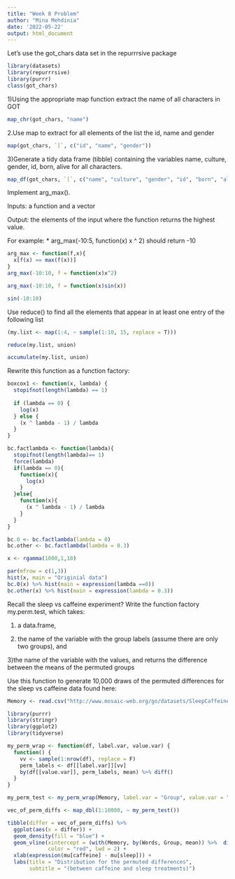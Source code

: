 ```yaml
---
title: "Week 8 Problem"
author: "Mina Mehdinia"
date: '2022-05-22'
output: html_document
---
```

Let’s use the got_chars data set in the repurrrsive package


```r
library(datasets)
library(repurrrsive)
library(purrr)
class(got_chars)

```
1)Using the appropriate map function extract the name of all characters in GOT
```r
map_chr(got_chars, "name") 
```
2.Use map to extract for all elements of the list the id, name and gender
```r
map(got_chars, `[`, c("id", "name", "gender")) 

```
3)Generate a tidy data frame (tibble) containing the variables name, culture, gender, id, born, alive for all characters.
```r
map_df(got_chars, `[`, c("name", "culture", "gender", "id", "born", "alive"))
```
Implement arg_max().

Inputs: a function and a vector

Output: the elements of the input where the function returns the highest value.

For example: * arg_max(-10:5, function(x) x ^ 2) should return -10
```r
arg_max <- function(f,x){
  x[f(x) == max(f(x))]
}
arg_max(-10:10, f = function(x)x^2)

arg_max(-10:10, f = function(x)sin(x))

sin(-10:10)

```
Use reduce() to find all the elements that appear in at least one entry of the following list
```r
(my.list <- map(1:4, ~ sample(1:10, 15, replace = T)))
```
```r
reduce(my.list, union)
```
```r
accumulate(my.list, union)
```

Rewrite this function as a function factory:
```r
boxcox1 <- function(x, lambda) {
  stopifnot(length(lambda) == 1)
  
  if (lambda == 0) {
    log(x)
  } else {
    (x ^ lambda - 1) / lambda
  }
}
```

```r
bc.factlambda <- function(lambda){
  stopifnot(length(lambda)== 1)
  force(lambda)
  if(lambda == 0){
    function(x){
      log(x)
    }
  }else{
    function(x){
      (x ^ lambda - 1) / lambda
    }
  }
}

bc.0 <- bc.factlambda(lambda = 0)
bc.other <- bc.factlambda(lambda = 0.3)

x <- rgamma(1000,1,10)

par(mfrow = c(1,3))
hist(x, main = "Originial data")
bc.0(x) %>% hist(main = expression(lambda ==0))
bc.other(x) %>% hist(main = expression(lambda = 0.3))
```
Recall the sleep vs caffeine experiment? Write the function factory my.perm.test, which takes:

1) a data.frame,

2) the name of the variable with the group labels (assume there are only two groups), and

3)the name of the variable with the values, and returns the difference between the means of the permuted groups

Use this function to generate 10,000 draws of the permuted differences for the sleep vs caffeine data found here:
```r
Memory <- read.csv("http://www.mosaic-web.org/go/datasets/SleepCaffeine.csv")
```

```r
library(purrr)
library(stringr)
library(ggplot2)
library(tidyverse)

my_perm_wrap <- function(df, label.var, value.var) {
  function() {
    vv <- sample(1:nrow(df), replace = F)
    perm_labels <- df[[label.var]][vv]
    by(df[[value.var]], perm_labels, mean) %>% diff() 
  }
}

my_perm_test <- my_perm_wrap(Memory, label.var = "Group", value.var = "Words")

vec_of_perm_diffs <- map_dbl(1:10000, ~ my_perm_test())

tibble(differ = vec_of_perm_diffs) %>% 
  ggplot(aes(x = differ)) +
  geom_density(fill = "blue") +
  geom_vline(xintercept = (with(Memory, by(Words, Group, mean)) %>%  diff()),
             color = "red", lwd = 2) +
  xlab(expression(mu[caffeine] - mu[sleep])) + 
  labs(title = "Distribution for the permuted differences",
       subtitle = "(between caffeine and sleep treatments)")
```

